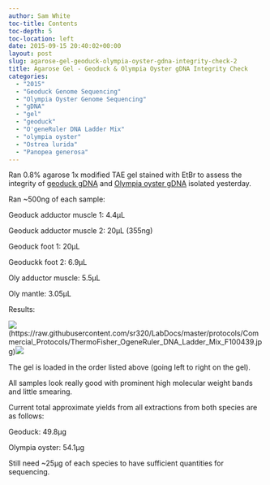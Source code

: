 ```yaml
---
author: Sam White
toc-title: Contents
toc-depth: 5
toc-location: left
date: 2015-09-15 20:40:02+00:00
layout: post
slug: agarose-gel-geoduck-olympia-oyster-gdna-integrity-check-2
title: Agarose Gel - Geoduck & Olympia Oyster gDNA Integrity Check
categories:
  - "2015"
  - "Geoduck Genome Sequencing"
  - "Olympia Oyster Genome Sequencing"
  - "gDNA"
  - "gel"
  - "geoduck"
  - "O'geneRuler DNA Ladder Mix"
  - "olympia oyster"
  - "Ostrea lurida"
  - "Panopea generosa"
---
```


Ran 0.8% agarose 1x modified TAE gel stained with EtBr to assess the integrity of [geoduck gDNA](../2015-09-15-genomic-dna-isolation-geoduck-adductor-muscle-foot-2/index.qmd) and [Olympia oyster gDNA](../2015-09-15-genomic-dna-isolation-olympia-oyster-adductor-musle-mantle-2/index.qmd) isolated yesterday.

Ran ~500ng of each sample:

Geoduck adductor muscle 1: 4.4μL

Geoduck adductor muscle 2: 20μL (355ng)

Geoduck foot 1: 20μL

Geoduckk foot 2: 6.9μL

Oly adductor muscle: 5.5μL

Oly mantle: 3.05μL

Results:



![](https://raw.githubusercontent.com/sr320/LabDocs/master/protocols/Commercial_Protocols/ThermoFisher_OgeneRuler_DNA_Ladder_Mix_F100439.jpg)(https://raw.githubusercontent.com/sr320/LabDocs/master/protocols/Commercial_Protocols/ThermoFisher_OgeneRuler_DNA_Ladder_Mix_F100439.jpg)[![](http://eagle.fish.washington.edu/Arabidopsis/20150915_gel_oly_geoduck_gDNA.jpg)](http://eagle.fish.washington.edu/Arabidopsis/20150915_gel_oly_geoduck_gDNA.jpg)







The gel is loaded in the order listed above (going left to right on the gel).

All samples look really good with prominent high molecular weight bands and little smearing.

Current total approximate yields from all extractions from both species are as follows:

Geoduck: 49.8μg

Olympia oyster: 54.1μg

Still need ~25μg of each species to have sufficient quantities for sequencing.
